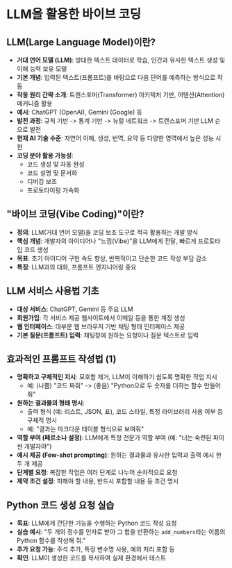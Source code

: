 
# LLM을 활용한 바이브 코딩



## LLM(Large Language Model)이란?

* **거대 언어 모델 (LLM)**: 방대한 텍스트 데이터로 학습, 인간과 유사한 텍스트 생성 및 이해 능력 보유 모델
* **기본 개념**: 입력된 텍스트(프롬프트)를 바탕으로 다음 단어를 예측하는 방식으로 작동
* **작동 원리 간략 소개**: 트랜스포머(Transformer) 아키텍처 기반, 어텐션(Attention) 메커니즘 활용
* **예시**: ChatGPT (OpenAI), Gemini (Google) 등
* **발전 과정**: 규칙 기반 -> 통계 기반 -> 뉴럴 네트워크 -> 트랜스포머 기반 LLM 순으로 발전
* **현재 AI 기술 수준**: 자연어 이해, 생성, 번역, 요약 등 다양한 영역에서 높은 성능 시현
* **코딩 분야 활용 가능성**:
    * 코드 생성 및 자동 완성
    * 코드 설명 및 문서화
    * 디버깅 보조
    * 프로토타이핑 가속화



## "바이브 코딩(Vibe Coding)"이란?

* **정의**: LLM(거대 언어 모델)을 코딩 보조 도구로 적극 활용하는 개발 방식
* **핵심 개념**: 개발자의 아이디어나 "느낌(Vibe)"을 LLM에게 전달, 빠르게 프로토타입 코드 생성
* **목표**: 초기 아이디어 구현 속도 향상, 반복적이고 단순한 코드 작성 부담 감소
* **특징**: LLM과의 대화, 프롬프트 엔지니어링 중요



## LLM 서비스 사용법 기초

* **대상 서비스**: ChatGPT, Gemini 등 주요 LLM
* **회원가입**: 각 서비스 제공 웹사이트에서 이메일 등을 통한 계정 생성
* **웹 인터페이스**: 대부분 웹 브라우저 기반 채팅 형태 인터페이스 제공
* **기본 질문(프롬프트) 입력**: 채팅창에 원하는 요청이나 질문 텍스트로 입력



## 효과적인 프롬프트 작성법 (1)

* **명확하고 구체적인 지시**: 모호함 제거, LLM이 이해하기 쉽도록 명확한 작업 지시
    * 예: (나쁨) "코드 짜줘" -> (좋음) "Python으로 두 숫자를 더하는 함수 만들어줘"
* **원하는 결과물의 형태 명시**:
    * 출력 형식 (예: 리스트, JSON, 표), 코드 스타일, 특정 라이브러리 사용 여부 등 구체적 명시
    * 예: "결과는 마크다운 테이블 형식으로 보여줘"
* **역할 부여 (페르소나 설정)**: LLM에게 특정 전문가 역할 부여 (예: "너는 숙련된 파이썬 개발자야")
* **예시 제공 (Few-shot prompting)**: 원하는 결과물과 유사한 입력과 출력 예시 한두 개 제공
* **단계별 요청**: 복잡한 작업은 여러 단계로 나누어 순차적으로 요청
* **제약 조건 설정**: 피해야 할 내용, 반드시 포함할 내용 등 조건 명시



## Python 코드 생성 요청 실습

* **목표**: LLM에게 간단한 기능을 수행하는 Python 코드 작성 요청
* **실습 예시**: "두 개의 정수를 인자로 받아 그 합을 반환하는 `add_numbers`라는 이름의 Python 함수를 작성해 줘."
* **추가 요청 가능**: 주석 추가, 특정 변수명 사용, 예외 처리 포함 등
* **확인**: LLM이 생성한 코드를 복사하여 실제 환경에서 테스트



